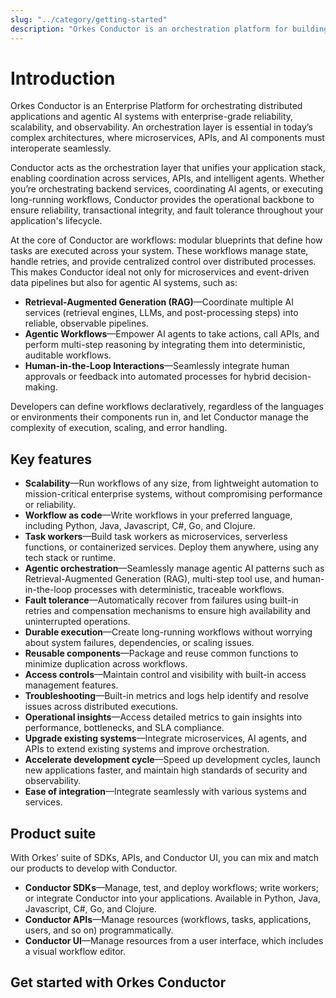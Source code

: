 ```yaml
---
slug: "../category/getting-started"
description: "Orkes Conductor is an orchestration platform for building distributed applications in any language. Get started on how to use Conductor, including its core concepts, installation, and more. "
---
```



# Introduction

Orkes Conductor is an Enterprise Platform for orchestrating distributed applications and agentic AI systems with enterprise-grade reliability, scalability, and observability. An orchestration layer is essential in today’s complex architectures, where microservices, APIs, and AI components must interoperate seamlessly.

Conductor acts as the orchestration layer that unifies your application stack, enabling coordination across services, APIs, and intelligent agents. Whether you’re orchestrating backend services, coordinating AI agents, or executing long-running workflows, Conductor provides the operational backbone to ensure reliability, transactional integrity, and fault tolerance throughout your application's lifecycle.

At the core of Conductor are workflows: modular blueprints that define how tasks are executed across your system. These workflows manage state, handle retries, and provide centralized control over distributed processes. This makes Conductor ideal not only for microservices and event-driven data pipelines but also for agentic AI systems, such as:

- **Retrieval-Augmented Generation (RAG)**—Coordinate multiple AI services (retrieval engines, LLMs, and post-processing steps) into reliable, observable pipelines.
- **Agentic Workflows**—Empower AI agents to take actions, call APIs, and perform multi-step reasoning by integrating them into deterministic, auditable workflows.
- **Human-in-the-Loop Interactions**—Seamlessly integrate human approvals or feedback into automated processes for hybrid decision-making.

Developers can define workflows declaratively, regardless of the languages or environments their components run in, and let Conductor manage the complexity of execution, scaling, and error handling.

## Key features

- **Scalability**—Run workflows of any size, from lightweight automation to mission-critical enterprise systems, without compromising performance or reliability.
- **Workflow as code**—Write workflows in your preferred language, including Python, Java, Javascript, C#, Go, and Clojure.
- **Task workers**—Build task workers as microservices, serverless functions, or containerized services. Deploy them anywhere, using any tech stack or runtime.
- **Agentic orchestration**—Seamlessly manage agentic AI patterns such as Retrieval-Augmented Generation (RAG), multi-step tool use, and human-in-the-loop processes with deterministic, traceable workflows.
- **Fault tolerance**—Automatically recover from failures using built-in retries and compensation mechanisms to ensure high availability and uninterrupted operations.
- **Durable execution**—Create long-running workflows without worrying about system failures, dependencies, or scaling issues.
- **Reusable components**—Package and reuse common functions to minimize duplication across workflows.
- **Access controls**—Maintain control and visibility with built-in access management features.
- **Troubleshooting**—Built-in metrics and logs help identify and resolve issues across distributed executions.
- **Operational insights**—Access detailed metrics to gain insights into performance, bottlenecks, and SLA compliance.
- **Upgrade existing systems**—Integrate microservices, AI agents, and APIs to extend existing systems and improve orchestration.
- **Accelerate development cycle**—Speed up development cycles, launch new applications faster, and maintain high standards of security and observability.
- **Ease of integration**—Integrate seamlessly with various systems and services.

## Product suite
With Orkes’ suite of SDKs, APIs, and Conductor UI, you can mix and match our products to develop with Conductor.
* **Conductor SDKs**—Manage, test, and deploy workflows; write workers;  or integrate Conductor into your applications. Available in Python, Java, Javascript, C#, Go, and Clojure.
* **Conductor APIs**—Manage resources (workflows, tasks, applications, users, and so on) programmatically.
* **Conductor UI**—Manage resources from a user interface, which includes a visual workflow editor.

## Get started with Orkes Conductor

<DocCardList items={useCurrentSidebarCategory().items} />
